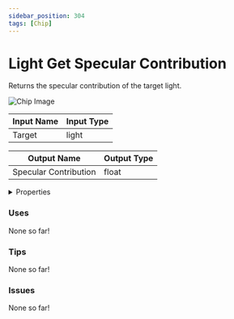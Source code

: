 ```yaml
---
sidebar_position: 304
tags: [Chip]
---
```


# Light Get Specular Contribution

Returns the specular contribution of the target light.



![Chip Image](/svg/b7e74ebc-9ed7-4302-abf1-d2fe42b92a6d.svg)

| Input Name | Input Type |
|-----------|-----------|
| Target | light |

| Output Name | Output Type |
|-----------|-----------|
| Specular Contribution | float |


<details>
  <summary>Properties</summary>
  <div>
    <div>
    <table>
      <thead>
        <tr>
          <th>Is beta required?</th>
          <th>❌</th>
        </tr>
        <tr>
          <th>Is this chip a trolling risk?</th>
          <th>❌</th>
        </tr>
        <tr>
          <th>Chip UUPD</th>
          <th>._uuid</th>
        </tr>
      </thead>
    </table>
    </div>
  </div>
</details>

### Uses

None so far!

### Tips

None so far!

### Issues

None so far!